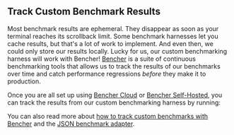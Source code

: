 
## Track Custom Benchmark Results

Most benchmark results are ephemeral.
They disappear as soon as your terminal reaches its scrollback limit.
Some benchmark harnesses let you cache results, but that's a lot of work to implement.
And even then, we could only store our results locally.
Lucky for us, our custom benchmarking harness will work with Bencher!
[Bencher][bencher] is a suite of continuous benchmarking tools
that allows us to track the results of our benchmarks over time
and catch performance regressions _before_ they make it to production.

Once you are all set up using [Bencher Cloud][quick start] or [Bencher Self-Hosted][docker quick start],
you can track the results from our custom benchmarking harness by running:

<BencherRun />

You can also read more about [how to track custom benchmarks with Bencher][custom benchmarks]
and the [JSON benchmark adapter][json adapter].

[bencher]: /
[install cli]: /docs/how-to/install-cli/
[quick start]: /docs/tutorial/quick-start/
[docker quick start]: /docs/tutorial/docker/
[custom benchmarks]: /docs/how-to/track-custom-benchmarks/
[json adapter]: http://localhost:3000/docs/explanation/adapters/#-json
